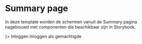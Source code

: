 



<Meta title="Templates/Login page" />

# Summary page

In deze template worden de schermen vanuit de Summary pagina nagebouwd met componenten die beschikbaar zijn in Storybook.

<Canvas>
  <Story name="Login page">
    <Page header={<Header className="denhaag-header--without-breadcrumbs" />}>
      <Heading2>Inloggen</Heading2>
      <AuthenticationCardGroup cards={["DigiD", "eHerkenning", "eIDAS"]} responsive />
      <Heading2>Inloggen als gemachtigde</Heading2>
      <Alert
        title="Om in te loggen als gemachtigde heeft u een geldige machtiging nodig."
        variant="info"
        className="denhaag-authentication__alert"
      />
      <AuthenticationCardGroup cards={["DigiD", "eHerkenning"]} responsive />
    </Page>
  </Story>
</Canvas>
